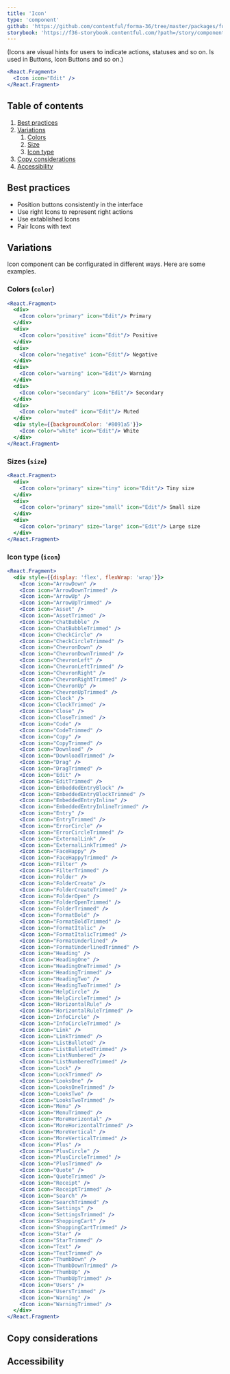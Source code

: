 ```yaml
---
title: 'Icon'
type: 'component'
github: 'https://github.com/contentful/forma-36/tree/master/packages/forma-36-react-components/src/components/Icon'
storybook: 'https://f36-storybook.contentful.com/?path=/story/components-icon--icon-default'
---
```


(Icons are visual hints for users to indicate actions, statuses and so on. Is used in Buttons, Icon Buttons and so on.)

```jsx
<React.Fragment>
  <Icon icon="Edit" />
</React.Fragment>
```

## Table of contents

1. [Best practices](#best-practices)
2. [Variations](#variations)
   1. [Colors](#colors)
   2. [Size](#size)
   3. [Icon type](#icon)
3. [Copy considerations](#copy-considerations)
4. [Accessibility](#accessibility)

## Best practices <a name="best-practices" />

- Position buttons consistently in the interface
- Use right Icons to represent right actions
- Use extablished Icons
- Pair Icons with text

## Variations <a name="variations" />

Icon component can be configurated in different ways. Here are some examples.

### Colors (`color`) <a name="colors" />

```jsx
<React.Fragment>
  <div>
    <Icon color="primary" icon="Edit"/> Primary
  </div>
  <div>
    <Icon color="positive" icon="Edit"/> Positive
  </div>
  <div>
    <Icon color="negative" icon="Edit"/> Negative
  </div>
  <div>
    <Icon color="warning" icon="Edit"/> Warning
  </div>
  <div>
    <Icon color="secondary" icon="Edit"/> Secondary
  </div>
  <div>
    <Icon color="muted" icon="Edit"/> Muted
  </div>
  <div style={{backgroundColor: '#8091a5'}}>
    <Icon color="white" icon="Edit"/> White
  </div>
</React.Fragment>
```

### Sizes (`size`) <a name="size" />

```jsx
<React.Fragment>
  <div>
    <Icon color="primary" size="tiny" icon="Edit"/> Tiny size
  </div>
  <div>
    <Icon color="primary" size="small" icon="Edit"/> Small size
  </div>
  <div>
    <Icon color="primary" size="large" icon="Edit"/> Large size
  </div>
</React.Fragment>
```

### Icon type (`icon`) <a name="icon" />

```jsx
<React.Fragment>
  <div style={{display: 'flex', flexWrap: 'wrap'}}>
    <Icon icon="ArrowDown" />
    <Icon icon="ArrowDownTrimmed" />
    <Icon icon="ArrowUp" />
    <Icon icon="ArrowUpTrimmed" />
    <Icon icon="Asset" />
    <Icon icon="AssetTrimmed" />
    <Icon icon="ChatBubble" />
    <Icon icon="ChatBubbleTrimmed" />
    <Icon icon="CheckCircle" />
    <Icon icon="CheckCircleTrimmed" />
    <Icon icon="ChevronDown" />
    <Icon icon="ChevronDownTrimmed" />
    <Icon icon="ChevronLeft" />
    <Icon icon="ChevronLeftTrimmed" />
    <Icon icon="ChevronRight" />
    <Icon icon="ChevronRightTrimmed" />
    <Icon icon="ChevronUp" />
    <Icon icon="ChevronUpTrimmed" />
    <Icon icon="Clock" />
    <Icon icon="ClockTrimmed" />
    <Icon icon="Close" />
    <Icon icon="CloseTrimmed" />
    <Icon icon="Code" />
    <Icon icon="CodeTrimmed" />
    <Icon icon="Copy" />
    <Icon icon="CopyTrimmed" />
    <Icon icon="Download" />
    <Icon icon="DownloadTrimmed" />
    <Icon icon="Drag" />
    <Icon icon="DragTrimmed" />
    <Icon icon="Edit" />
    <Icon icon="EditTrimmed" />
    <Icon icon="EmbeddedEntryBlock" />
    <Icon icon="EmbeddedEntryBlockTrimmed" />
    <Icon icon="EmbeddedEntryInline" />
    <Icon icon="EmbeddedEntryInlineTrimmed" />
    <Icon icon="Entry" />
    <Icon icon="EntryTrimmed" />
    <Icon icon="ErrorCircle" />
    <Icon icon="ErrorCircleTrimmed" />
    <Icon icon="ExternalLink" />
    <Icon icon="ExternalLinkTrimmed" />
    <Icon icon="FaceHappy" />
    <Icon icon="FaceHappyTrimmed" />
    <Icon icon="Filter" />
    <Icon icon="FilterTrimmed" />
    <Icon icon="Folder" />
    <Icon icon="FolderCreate" />
    <Icon icon="FolderCreateTrimmed" />
    <Icon icon="FolderOpen" />
    <Icon icon="FolderOpenTrimmed" />
    <Icon icon="FolderTrimmed" />
    <Icon icon="FormatBold" />
    <Icon icon="FormatBoldTrimmed" />
    <Icon icon="FormatItalic" />
    <Icon icon="FormatItalicTrimmed" />
    <Icon icon="FormatUnderlined" />
    <Icon icon="FormatUnderlinedTrimmed" />
    <Icon icon="Heading" />
    <Icon icon="HeadingOne" />
    <Icon icon="HeadingOneTrimmed" />
    <Icon icon="HeadingTrimmed" />
    <Icon icon="HeadingTwo" />
    <Icon icon="HeadingTwoTrimmed" />
    <Icon icon="HelpCircle" />
    <Icon icon="HelpCircleTrimmed" />
    <Icon icon="HorizontalRule" />
    <Icon icon="HorizontalRuleTrimmed" />
    <Icon icon="InfoCircle" />
    <Icon icon="InfoCircleTrimmed" />
    <Icon icon="Link" />
    <Icon icon="LinkTrimmed" />
    <Icon icon="ListBulleted" />
    <Icon icon="ListBulletedTrimmed" />
    <Icon icon="ListNumbered" />
    <Icon icon="ListNumberedTrimmed" />
    <Icon icon="Lock" />
    <Icon icon="LockTrimmed" />
    <Icon icon="LooksOne" />
    <Icon icon="LooksOneTrimmed" />
    <Icon icon="LooksTwo" />
    <Icon icon="LooksTwoTrimmed" />
    <Icon icon="Menu" />
    <Icon icon="MenuTrimmed" />
    <Icon icon="MoreHorizontal" />
    <Icon icon="MoreHorizontalTrimmed" />
    <Icon icon="MoreVertical" />
    <Icon icon="MoreVerticalTrimmed" />
    <Icon icon="Plus" />
    <Icon icon="PlusCircle" />
    <Icon icon="PlusCircleTrimmed" />
    <Icon icon="PlusTrimmed" />
    <Icon icon="Quote" />
    <Icon icon="QuoteTrimmed" />
    <Icon icon="Receipt" />
    <Icon icon="ReceiptTrimmed" />
    <Icon icon="Search" />
    <Icon icon="SearchTrimmed" />
    <Icon icon="Settings" />
    <Icon icon="SettingsTrimmed" />
    <Icon icon="ShoppingCart" />
    <Icon icon="ShoppingCartTrimmed" />
    <Icon icon="Star" />
    <Icon icon="StarTrimmed" />
    <Icon icon="Text" />
    <Icon icon="TextTrimmed" />
    <Icon icon="ThumbDown" />
    <Icon icon="ThumbDownTrimmed" />
    <Icon icon="ThumbUp" />
    <Icon icon="ThumbUpTrimmed" />
    <Icon icon="Users" />
    <Icon icon="UsersTrimmed" />
    <Icon icon="Warning" />
    <Icon icon="WarningTrimmed" />
  </div>
</React.Fragment>
```

## Copy considerations <a name="copy-considerations" />

## Accessibility <a name="accessibility" />

